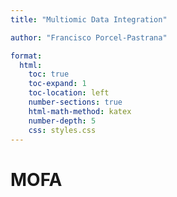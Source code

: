 ---
title: "Multiomic Data Integration"

author: "Francisco Porcel-Pastrana"

format:
  html:
    toc: true
    toc-expand: 1
    toc-location: left
    number-sections: true
    html-math-method: katex
    number-depth: 5
    css: styles.css
---

# MOFA



















